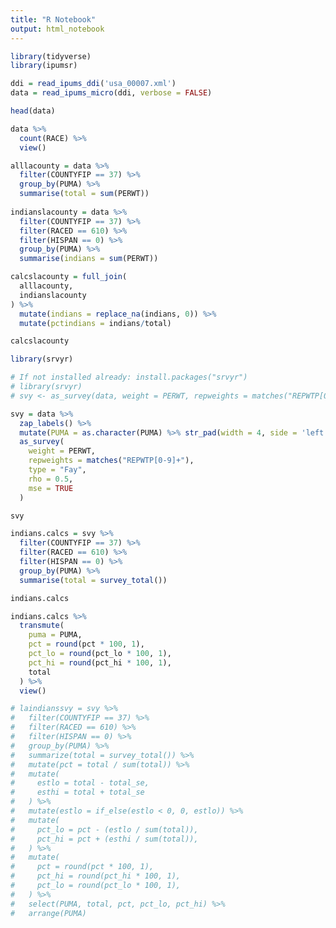 ```yaml
---
title: "R Notebook"
output: html_notebook
---
```


```r
library(tidyverse)
library(ipumsr)
```

```r
ddi = read_ipums_ddi('usa_00007.xml')
data = read_ipums_micro(ddi, verbose = FALSE)
```

```r
head(data)
```

```r
data %>% 
  count(RACE) %>% 
  view()
```


```r
alllacounty = data %>%
  filter(COUNTYFIP == 37) %>% 
  group_by(PUMA) %>% 
  summarise(total = sum(PERWT))
  
indianslacounty = data %>% 
  filter(COUNTYFIP == 37) %>% 
  filter(RACED == 610) %>% 
  filter(HISPAN == 0) %>% 
  group_by(PUMA) %>% 
  summarise(indians = sum(PERWT))

calcslacounty = full_join(
  alllacounty,
  indianslacounty
) %>% 
  mutate(indians = replace_na(indians, 0)) %>% 
  mutate(pctindians = indians/total)

calcslacounty
```

```r
library(srvyr)
```

```r
# If not installed already: install.packages("srvyr")
# library(srvyr)
# svy <- as_survey(data, weight = PERWT, repweights = matches("REPWTP[0-9]+"), type = "Fay", rho = 0.5, mse = TRUE)
```

```r
svy = data %>% 
  zap_labels() %>% 
  mutate(PUMA = as.character(PUMA) %>% str_pad(width = 4, side = 'left', pad = '0')) %>% 
  as_survey(
    weight = PERWT,
    repweights = matches("REPWTP[0-9]+"),
    type = "Fay",
    rho = 0.5,
    mse = TRUE
  )
```

```r
svy
```

```r
indians.calcs = svy %>% 
  filter(COUNTYFIP == 37) %>% 
  filter(RACED == 610) %>% 
  filter(HISPAN == 0) %>% 
  group_by(PUMA) %>%
  summarise(total = survey_total())

indians.calcs
```

```r
indians.calcs %>% 
  transmute(
    puma = PUMA,
    pct = round(pct * 100, 1),
    pct_lo = round(pct_lo * 100, 1),
    pct_hi = round(pct_hi * 100, 1),
    total
  ) %>% 
  view()
```



```r
# laindianssvy = svy %>% 
#   filter(COUNTYFIP == 37) %>% 
#   filter(RACED == 610) %>% 
#   filter(HISPAN == 0) %>% 
#   group_by(PUMA) %>%
#   summarize(total = survey_total()) %>% 
#   mutate(pct = total / sum(total)) %>%
#   mutate(
#     estlo = total - total_se,
#     esthi = total + total_se
#   ) %>%
#   mutate(estlo = if_else(estlo < 0, 0, estlo)) %>%
#   mutate(
#     pct_lo = pct - (estlo / sum(total)),
#     pct_hi = pct + (esthi / sum(total)),
#   ) %>%
#   mutate(
#     pct = round(pct * 100, 1),
#     pct_hi = round(pct_hi * 100, 1),
#     pct_lo = round(pct_lo * 100, 1),
#   ) %>%
#   select(PUMA, total, pct, pct_lo, pct_hi) %>%
#   arrange(PUMA)
```

